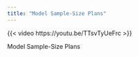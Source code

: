 ```yaml
---
title: "Model Sample-Size Plans"
---
```


{{< video https://youtu.be/TTsvTyUeFrc >}}

Model Sample-Size Plans
